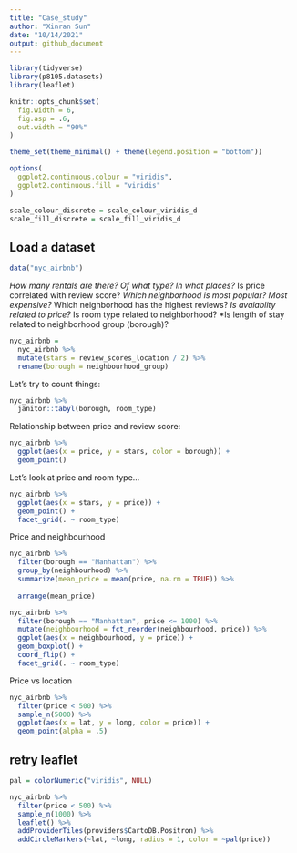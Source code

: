 ```yaml
---
title: "Case_study"
author: "Xinran Sun"
date: "10/14/2021"
output: github_document
---
```


```r
library(tidyverse)
library(p8105.datasets)
library(leaflet)

knitr::opts_chunk$set(
  fig.width = 6,
  fig.asp = .6,
  out.width = "90%"
)

theme_set(theme_minimal() + theme(legend.position = "bottom"))

options(
  ggplot2.continuous.colour = "viridis",
  ggplot2.continuous.fill = "viridis"
)

scale_colour_discrete = scale_colour_viridis_d
scale_fill_discrete = scale_fill_viridis_d
```

## Load a dataset 

```r
data("nyc_airbnb")
```

*How many rentals are there? Of what type? In what places?
*Is price correlated with review score?
*Which neighborhood is most popular? Most expensive?
*Which neighborhood has the highest reviews?
*Is avaiablity related to price?
*Is room type related to neighborhood?
*Is length of stay related to neighborhood group (borough)?

```r
nyc_airbnb = 
  nyc_airbnb %>% 
  mutate(stars = review_scores_location / 2) %>% 
  rename(borough = neighbourhood_group) 
```

Let's try to count things:

```r
nyc_airbnb %>% 
  janitor::tabyl(borough, room_type)
```

Relationship between price and review score:

```r
nyc_airbnb %>% 
  ggplot(aes(x = price, y = stars, color = borough)) +
  geom_point()
```

Let's look at price and room type...

```r
nyc_airbnb %>% 
  ggplot(aes(x = stars, y = price)) + 
  geom_point() + 
  facet_grid(. ~ room_type)
```

Price and neighbourhood

```r
nyc_airbnb %>% 
  filter(borough == "Manhattan") %>% 
  group_by(neighbourhood) %>% 
  summarize(mean_price = mean(price, na.rm = TRUE)) %>% 
  
  arrange(mean_price)

nyc_airbnb %>% 
  filter(borough == "Manhattan", price <= 1000) %>% 
  mutate(neighbourhood = fct_reorder(neighbourhood, price)) %>% 
  ggplot(aes(x = neighbourhood, y = price)) +
  geom_boxplot() + 
  coord_flip() + 
  facet_grid(. ~ room_type)
```

Price vs location

```r
nyc_airbnb %>% 
  filter(price < 500) %>%   
  sample_n(5000) %>% 
  ggplot(aes(x = lat, y = long, color = price)) +
  geom_point(alpha = .5)

```



## retry leaflet

```r
pal = colorNumeric("viridis", NULL)

nyc_airbnb %>% 
  filter(price < 500) %>% 
  sample_n(1000) %>% 
  leaflet() %>% 
  addProviderTiles(providers$CartoDB.Positron) %>% 
  addCircleMarkers(~lat, ~long, radius = 1, color = ~pal(price))
```


